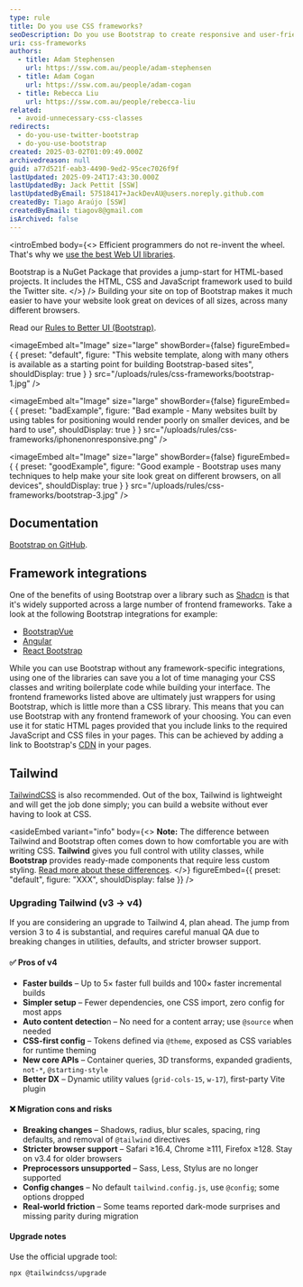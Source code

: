 ```yaml
---
type: rule
title: Do you use CSS frameworks?
seoDescription: Do you use Bootstrap to create responsive and user-friendly websites that adapt to various devices and browsers?
uri: css-frameworks
authors:
  - title: Adam Stephensen
    url: https://ssw.com.au/people/adam-stephensen
  - title: Adam Cogan
    url: https://ssw.com.au/people/adam-cogan
  - title: Rebecca Liu
    url: https://ssw.com.au/people/rebecca-liu
related:
  - avoid-unnecessary-css-classes
redirects:
  - do-you-use-twitter-bootstrap
  - do-you-use-bootstrap
created: 2025-03-02T01:09:49.000Z
archivedreason: null
guid: a77d521f-eab3-4490-9ed2-95cec7026f9f
lastUpdated: 2025-09-24T17:43:30.000Z
lastUpdatedBy: Jack Pettit [SSW]
lastUpdatedByEmail: 57518417+JackDevAU@users.noreply.github.com
createdBy: Tiago Araújo [SSW]
createdByEmail: tiagov8@gmail.com
isArchived: false
---
```

<introEmbed
  body={<>
Efficient programmers do not re-invent the wheel. That's why we [use the best Web UI libraries](/do-you-use-the-best-web-ui-libraries).

Bootstrap is a NuGet Package that provides a jump-start for HTML-based projects. It includes the HTML, CSS and JavaScript framework used to build the Twitter site.
  </>}
/>
Building your site on top of Bootstrap makes it much easier to have your website look great on devices of all sizes, across many different browsers.

Read our [Rules to Better UI (Bootstrap)](/rules-to-better-ui-bootstrap).


<imageEmbed
  alt="Image"
  size="large"
  showBorder={false}
  figureEmbed={ {
    preset: "default",
    figure: "This website template, along with many others is available as a starting point for building Bootstrap-based sites",
    shouldDisplay: true
  } }
  src="/uploads/rules/css-frameworks/bootstrap-1.jpg"
/>

<imageEmbed
  alt="Image"
  size="large"
  showBorder={false}
  figureEmbed={ {
    preset: "badExample",
    figure: "Bad example - Many websites built by using tables for positioning would render poorly on smaller devices, and be hard to use",
    shouldDisplay: true
  } }
  src="/uploads/rules/css-frameworks/iphonenonresponsive.png"
/>

<imageEmbed
  alt="Image"
  size="large"
  showBorder={false}
  figureEmbed={ {
    preset: "goodExample",
    figure: "Good example - Bootstrap uses many techniques to help make your site look great on different browsers, on all devices",
    shouldDisplay: true
  } }
  src="/uploads/rules/css-frameworks/bootstrap-3.jpg"
/>

## Documentation

[Bootstrap on GitHub](https://github.com/twbs/bootstrap).

## Framework integrations

One of the benefits of using Bootstrap over a library such as [Shadcn](https://ui.shadcn.com) is that it's widely supported across a large number of frontend frameworks. Take a look at the following Bootstrap integrations for example:

* [BootstrapVue](https://bootstrap-vue.org)
* [Angular](https://ng-bootstrap.github.io/#/home)
* [React Bootstrap](https://react-bootstrap.netlify.app)

While you can use Bootstrap without any framework-specific integrations, using one of the libraries can save you a lot of time managing your CSS classes and writing boilerplate code while building your interface. The frontend frameworks listed above are ultimately just wrappers for using Bootstrap, which is little more than a CSS library. This means that you can use Bootstrap with any frontend framework of your choosing. You can even use it for static HTML pages provided that you include links to the required JavaScript and CSS files in your pages. This can be achieved by adding a link to Bootstrap's [CDN](https://getbootstrap.com) in your pages.

## Tailwind

[TailwindCSS](https://tailwindcss.com) is also recommended. Out of the box, Tailwind is lightweight and will get the job done simply; you can build a website without ever having to look at CSS.

<asideEmbed
  variant="info"
  body={<>
    **Note:** The difference between Tailwind and Bootstrap often comes down to how comfortable you are with writing CSS. **Tailwind** gives you full control with utility classes, while **Bootstrap** provides ready-made components that require less custom styling. [Read more about these differences](https://themesberg.com/blog/design/tailwind-css-vs-bootstrap).
  </>}
  figureEmbed={{
    preset: "default",
    figure: "XXX",
    shouldDisplay: false
  }}
/>

### Upgrading Tailwind (v3 → v4)

If you are considering an upgrade to Tailwind 4, plan ahead. The jump from version 3 to 4 is substantial, and requires careful manual QA due to breaking changes in utilities, defaults, and stricter browser support.

#### ✅ Pros of v4
* **Faster builds** – Up to 5× faster full builds and 100× faster incremental builds
* **Simpler setup** – Fewer dependencies, one CSS import, zero config for most apps
* **Auto content detectio**n – No need for a content array; use `@source` when needed
* **CSS-first config** – Tokens defined via `@theme`, exposed as CSS variables for runtime theming
* **New core APIs** – Container queries, 3D transforms, expanded gradients, `not-*`, `@starting-style`
* **Better DX** – Dynamic utility values (`grid-cols-15`, `w-17`), first-party Vite plugin

#### ❌ Migration cons and risks
* **Breaking changes** – Shadows, radius, blur scales, spacing, ring defaults, and removal of `@tailwind` directives
* **Stricter browser support** – Safari ≥16.4, Chrome ≥111, Firefox ≥128. Stay on v3.4 for older browsers
* **Preprocessors unsupported** – Sass, Less, Stylus are no longer supported
* **Config changes** – No default `tailwind.config.js`, use `@config`; some options dropped
* **Real-world friction** – Some teams reported dark-mode surprises and missing parity during migration

#### Upgrade notes

Use the official upgrade tool:

```bash
npx @tailwindcss/upgrade
```
